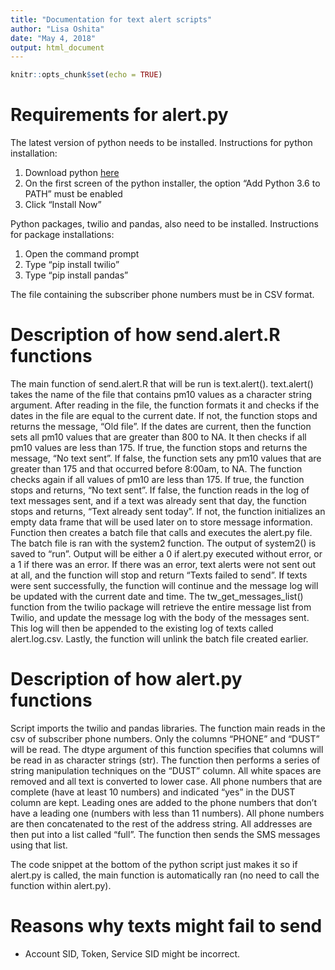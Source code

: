 ```yaml
---
title: "Documentation for text alert scripts"
author: "Lisa Oshita"
date: "May 4, 2018"
output: html_document
---
```


```r
knitr::opts_chunk$set(echo = TRUE)
```

# Requirements for alert.py

The latest version of python needs to be installed. Instructions for python installation:

1. Download python [here](https://www.python.org/downloads/)
2. On the first screen of the python installer, the option "Add Python 3.6 to PATH" must be enabled
3. Click "Install Now"

Python packages, twilio and pandas, also need to be installed. Instructions for package installations:

1. Open the command prompt
2. Type "pip install twilio"
3. Type "pip install pandas"

The file containing the subscriber phone numbers must be in CSV format. 

# Description of how send.alert.R functions

The main function of send.alert.R that will be run is text.alert(). text.alert() takes the name of the file that contains pm10 values as a character string argument. After reading in the file, the function formats it and checks if the dates in the file are equal to the current date. If not, the function stops and returns the message, "Old file". If the dates are current, then the function sets all pm10 values that are greater than 800 to NA. It then checks if all pm10 values are less than 175. If true, the function stops and returns the message, "No text sent". If false, the function sets any pm10 values that are greater than 175 and that occurred before 8:00am, to NA. The function checks again if all values of pm10 are less than 175. If true, the function stops and returns, "No text sent". If false, the function reads in the log of text messages sent, and if a text was already sent that day, the function stops and returns, "Text already sent today". If not, the function initializes an empty data frame that will be used later on to store message information. Function then creates a batch file that calls and executes the alert.py file. The batch file is ran with the system2 function. The output of system2() is saved to "run". Output will be either a 0 if alert.py executed without error, or a 1 if there was an error. If there was an error, text alerts were not sent out at all, and the function will stop and return "Texts failed to send". If texts were sent successfully, the function will continue and the message log will be updated with the current date and time. The tw_get_messages_list() function from the twilio package will retrieve the entire message list from Twilio, and update the message log with the body of the messages sent. This log will then be appended to the existing log of texts called alert.log.csv. Lastly, the function will unlink the batch file created earlier. 

# Description of how alert.py functions

Script imports the twilio and pandas libraries. The function main reads in the csv of subscriber phone numbers. Only the columns "PHONE" and "DUST" will be read. The dtype argument of this function specifies that columns will be read in as character strings (str). The function then performs a series of string manipulation techniques on the "DUST" column. All white spaces are removed and all text is converted to lower case. All phone numbers that are complete (have at least 10 numbers) and indicated "yes" in the DUST column are kept. Leading ones are added to the phone numbers that don't have a leading one (numbers with less than 11 numbers). All phone numbers are then concatenated to the rest of the address string. All addresses are then put into a list called "full". The function then sends the SMS messages using that list.

The code snippet at the bottom of the python script just makes it so if alert.py is called, the main function is automatically ran (no need to call the function within alert.py). 

# Reasons why texts might fail to send

* Account SID, Token, Service SID might be incorrect. 

